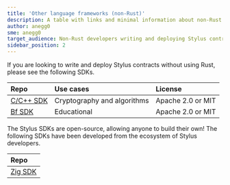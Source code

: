```yaml
---
title: 'Other language frameworks (non-Rust)'
description: A table with links and minimal information about non-Rust Stylus SDKs
author: anegg0
sme: anegg0
target_audience: Non-Rust developers writing and deploying Stylus contracts
sidebar_position: 2
---
```


If you are looking to write and deploy Stylus contracts without using Rust, please see the following SDKs.

| Repo                                                      | Use cases                   | License           |
| :-------------------------------------------------------- | :-------------------------- | :---------------- |
| [C/C++ SDK](https://github.com/OffchainLabs/stylus-sdk-c) | Cryptography and algorithms | Apache 2.0 or MIT |
| [Bf SDK](https://github.com/OffchainLabs/stylus-sdk-bf)   | Educational                 | Apache 2.0 or MIT |

The Stylus SDKs are open-source, allowing anyone to build their own! The following SDKs have been developed from the ecosystem of Stylus developers.

| Repo                                                    |
| :------------------------------------------------------ |
| [Zig SDK](https://github.com/Stylish-Stylus/zig-stylus) |

